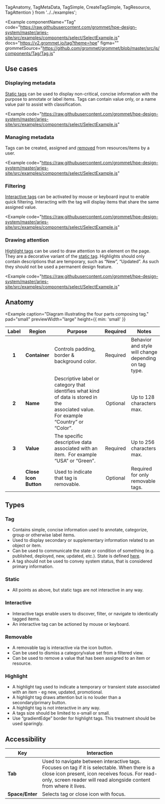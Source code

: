   TagAnatomy,
  TagMetaData,
  TagSimple,
  CreateTagSimple,
  TagResource,
  TagAttention
} from '../../examples';

<Example
  componentName="Tag"
  code="https://raw.githubusercontent.com/grommet/hpe-design-system/master/aries-site/src/examples/components/select/SelectExample.js"
  docs="https://v2.grommet.io/tag?theme=hpe"
  figma=""
  grommetSource="https://github.com/grommet/grommet/blob/master/src/js/components/Tag/Tag.js"
>
  <TagSimple />
</Example>

## Use cases

### Displaying metadata
[Static tags](/components/tag#static) can be used to display non-critical, concise information with
the purpose to annotate or label items. Tags can contain value only,
or a name value pair to assist with classification.

<Example
  code="https://raw.githubusercontent.com/grommet/hpe-design-system/master/aries-site/src/examples/components/select/SelectExample.js"
>
  <TagMetaData />
</Example>

### Managing metadata
Tags can be created, assigned and [removed](/components/tag#removable) from resources/items by a user.

<Example
  code="https://raw.githubusercontent.com/grommet/hpe-design-system/master/aries-site/src/examples/components/select/SelectExample.js"
>
  <CreateTagSimple />
</Example>

### Filtering
[Interactive tags](/components/tag#interactive) can be activated by mouse or keyboard input to enable quick filtering.
Interacting with the tag will display items that share the same assigned value.

<Example
  code="https://raw.githubusercontent.com/grommet/hpe-design-system/master/aries-site/src/examples/components/select/SelectExample.js"
>
  <TagResource />
</Example>

### Drawing attention
[Highlight tags](/components/tag#highlight) can be used to draw attention to an element on the page.
They are a decorative variant of the [static tag](/components/tag#static).
Highlights should only contain descriptions that are temporary, such as “New”,
“Updated”. As such they should not be used a permanent design feature.

<Example
  code="https://raw.githubusercontent.com/grommet/hpe-design-system/master/aries-site/src/examples/components/select/SelectExample.js"
>
  <TagAttention />
</Example>


## Anatomy

<Example
  caption="Diagram illustrating the four parts composing tag."
  pad="small"
  previewWidth="large"
  height={{ min: 'small' }}
>
  <TagAnatomy />
</Example>


| Label | Region        | Purpose                                                      | Required | Notes                                                       |
| :---: | ------------- | ------------------------------------------------------------ | :------: | ----------------------------------------------------------- |
| **1** | **Container** | Controls padding, border & background color.              | Required | Behavior and style will change depending on tag type.                                                        |
| **2** | **Name**      | Descriptive label or category that identifies what kind of data is stored in the associated value. For example “Country” or “Color”.             | Optional | Up to 128 characters max.                     |
| **3** | **Value**     | The specific descriptive data associated with an item.  For example “USA” or “Green”. | Required | Up to 256 characters max. |
| **4** | **Close Icon Button**      | Used to indicate that tag is removable. | Optional | Required for only removable tags.  |


## Types

### Tag 
- Contains simple, concise information used to annotate, categorize, group or otherwise label items.
- Used to display secondary or supplementary information related to an object or item. 
- Can be used to communicate the state or condition of something (e.g. published, deployed, new, updated, etc.). State is defined [here](/components/notification#taxonomy).
- A tag should not be used to convey system status, that is considered primary information.

### Static 
- All points as above, but static tags are not interactive in any way.

### Interactive 
- Interactive tags enable users to discover, filter, or navigate to identically tagged items.
- An interactive tag can be actioned by mouse or keyboard.

### Removable

- A removable tag is interactive via the icon button.
- Can be used to dismiss a category/value set from a filtered view.
- Can be used to remove a value that has been assigned to an item or resource.

### Highlight

- A highlight tag used to indicate a temporary or transient state associated with an item - eg new, updated, promotional.
- A highlight tag draws attention but is no louder than a secondary/primary button.
- A highlight tag is not interactive in any way.
- A tags size should be limited to x-small or small.
- Use “gradientEdge” border for highlight tags. This treatment should be used sparingly.


## Accessibility


| Key                   | Interaction                                                                                                                    |
| --------------------- | ------------------------------------------------------------------------------------------------------------------------------ |
| **Tab**               | Used to navigate between interactive tags. Focuses on tag if it is selectable. When there is a close icon present, icon receives focus. For read-only, screen reader will read alongside content from where it lives. |
| **Space/Enter**       | Selects tag or close icon with focus.                                                                                                     |
